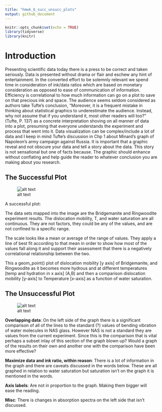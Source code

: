 ```yaml
---
title: "hmwk_6_succ_unsucc_plots"
output: github_document
---
```


```r
knitr::opts_chunk$set(echo = TRUE)
library(tidyverse)
library(knitr)
```


# Introduction

Presenting scientific data today there is a press to be correct and taken seriously. Data is presented without drama or flair and eschew any hint of entertainment. In the converted effort to be solemnly relevant we spend time in consideration of ink/data ratios which are based on monetary consideration as opposed to ease of communication of information. Efficiency is correlational to how much information can go on a plot to save on that precious ink and space. The audience seems seldom considered as authors take Tufte’s conclusion, “Moreover, it is a frequent mistake in thinking about statistical graphics to underestimate the audience. Instead, why not assume that if you understand it, most other readers will too?” (Tufte, P. 137) as a concrete interpretation shoving on all manner of data into a plot, presuming that everyone understands the experiment and process that went into it. Data visualization can be complex/include a lot of data and I keep in mind Tufte’s discussion in Chp 1 about Minard’s graph of Napoleon’s army campaign against Russia. It is important that a graphic reveal and not obscure your data and tell a story about the data. This story is not sensational but one of facts because. The graphic should enhance without conflating and help guide the reader to whatever conclusion you are making about you research.

## The Successful Plot

![alt text](/Users/taraw/OneDrive/Desktop/Micro_475_v_2/successful_plot.png)


A successful plot: 

The data sets mapped into the image are the Bridgemanite and Ringwoodite experiment results. 
The dislocation mobility, T, and water saturation are all continuous. They are not factors, they could be any of the values, and are not confined to a specific range.

The scale looks like a mean or average of the range of values. They apply a line of best fit according to that mean in order to show how most of the values fall along it and support their assessment that there is a negatively correlational relationship between the two.

This a geom_point() plot of dislocation mobility [y axis] of Bridgemanite, and Ringwoodite as it becomes more hydrous and at different temperatures [temp and hydration in x axis] (A,B) and then a comparison dislocation mobility [y-axis] to Temperature [x-axis] as a function of water saturation.

## The Unsuccessful Plot

![alt text](/Users/taraw/OneDrive/Desktop/Micro_475_v_2/unsuccessful_plot.png)

**Overlapping data**: On the left side of the graph there is a significant comparison of all of the lines to the standard (?) values of bending vibration of water molecules in NAS glass. However NAS is not a standard they are values from the current experiment. Since this is the comparison that is vital perhaps a subset inlay of this section of the graph blown up? Would a graph of the results on their own and another one with the comparison have been more effective?

**Maximize data and ink ratio, within reason**: There is a lot of information in the graph and there are caveats discussed in the words below. These are all graphed in relation to water saturation but saturation isn’t on the graph it is mentioned in the words. 

**Axis labels**: Are not in proportion to the graph. Making them bigger will ease the reading.

**Misc**: There is changes in absorption spectra on the left side that isn’t discussed. 


